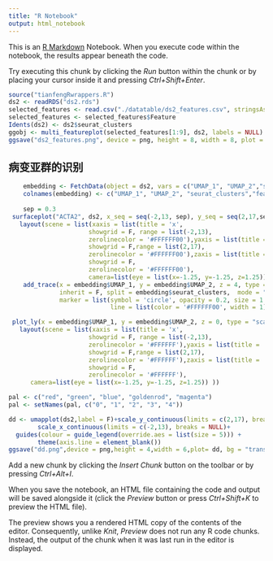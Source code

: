 ```yaml
---
title: "R Notebook"
output: html_notebook
---
```


This is an [R Markdown](http://rmarkdown.rstudio.com) Notebook. When you execute code within the notebook, the results appear beneath the code. 

Try executing this chunk by clicking the *Run* button within the chunk or by placing your cursor inside it and pressing *Ctrl+Shift+Enter*. 

```r
source("tianfengRwrappers.R")
ds2 <- readRDS("ds2.rds")
selected_features <- read.csv("./datatable/ds2_features.csv", stringsAsFactors = F)
selected_features <- selected_features$Feature
Idents(ds2) <- ds2$seurat_clusters
ggobj <- multi_featureplot(selected_features[1:9], ds2, labels = NULL)
ggsave("ds2_features.png", device = png, height = 8, width = 8, plot = ggobj)
```
## 病变亚群的识别

```r

    embedding <- FetchData(object = ds2, vars = c("UMAP_1", "UMAP_2","seurat_clusters", "ACTA2"))
    colnames(embedding) <- c("UMAP_1", "UMAP_2", "seurat_clusters","feature")
    
    sep = 0.3
 surfaceplot("ACTA2", ds2, x_seq = seq(-2,13, sep), y_seq = seq(2,17,sep), alpha = 1, baseline = 0) %>%
   layout(scene = list(xaxis = list(title = 'x',
                      showgrid = F, range = list(-2,13),
                      zerolinecolor = '#FFFFFF00'),yaxis = list(title = 'y',
                      showgrid = F,range = list(2,17),
                      zerolinecolor = '#FFFFFF00'),zaxis = list(title = 'z',
                      showgrid = F,
                      zerolinecolor = '#FFFFFF00'),
                      camera=list(eye = list(x=-1.25, y=-1.25, z=1.25)))) %>%
    add_trace(x = embedding$UMAP_1, y = embedding$UMAP_2, z = 4, type = "scatter3d",
              inherit = F, split = embedding$seurat_clusters,  mode = "markers", 
              marker = list(symbol = 'circle', opacity = 0.2, size = 1.5,
                            line = list(color = '#FFFFFF00', width = 1)))

 plot_ly(x = embedding$UMAP_1, y = embedding$UMAP_2, z = 0, type = "scatter3d", size = 0.2, alpha = 1,color = embedding$seurat_clusters,colors = c("#6dc0a6", "#e2b398", "#e2a2ca", "#d1eba8", "#b1d6fb"), mode = "markers") %>%
   layout(scene = list(xaxis = list(title = 'x',
                      showgrid = F, range = list(-2,13),
                      zerolinecolor = '#FFFFFF'),yaxis = list(title = '',
                      showgrid = F,range = list(2,17),
                      zerolinecolor = '#FFFFFF'),zaxis = list(title = '',
                      showgrid = F,
                      zerolinecolor = '#FFFFFF'),
      camera=list(eye = list(x=-1.25, y=-1.25, z=1.25)) ))

pal <- c("red", "green", "blue", "goldenrod", "magenta")
pal <- setNames(pal, c("0", "1", "2", "3", "4"))

```

```r
dd <- umapplot(ds2,label = F)+scale_y_continuous(limits = c(2,17), breaks = NULL) +
        scale_x_continuous(limits = c(-2,13), breaks = NULL)+ 
  guides(colour = guide_legend(override.aes = list(size = 5))) +
        theme(axis.line = element_blank())
ggsave("dd.png",device = png,height = 4,width = 6,plot= dd, bg = "transparent")

```

Add a new chunk by clicking the *Insert Chunk* button on the toolbar or by pressing *Ctrl+Alt+I*.

When you save the notebook, an HTML file containing the code and output will be saved alongside it (click the *Preview* button or press *Ctrl+Shift+K* to preview the HTML file).

The preview shows you a rendered HTML copy of the contents of the editor. Consequently, unlike *Knit*, *Preview* does not run any R code chunks. Instead, the output of the chunk when it was last run in the editor is displayed.
